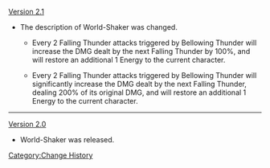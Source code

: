 [[Version 2.1]]
*The description of World-Shaker was changed.
**{{Color|Old description:}} Every 2 Falling Thunder attacks triggered by Bellowing Thunder will increase the DMG dealt by the next Falling Thunder <span class="bg-highlight">by 100%</span>, and will restore an additional 1 Energy to the current character.
**{{Color|New description:}} Every 2 Falling Thunder attacks triggered by Bellowing Thunder will <span class="bg-highlight">significantly</span> increase the DMG dealt by the next Falling Thunder<span class="bg-highlight">, dealing 200% of its original DMG</span>, and will restore an additional 1 Energy to the current character.
----
[[Version 2.0]]
*World-Shaker was released.

<noinclude>[[Category:Change History]]</noinclude>